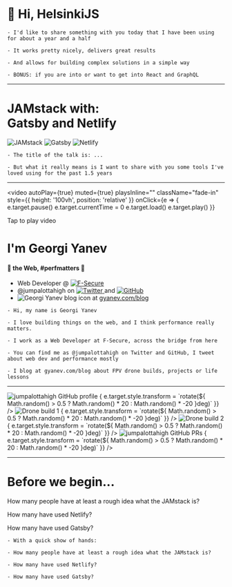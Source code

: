 
<Head>
  <title>JAMstack with Gatsby and Netlify</title>
  <link rel="icon" type="image/x-icon" href="favicon.ico" />
  <meta
    property="og:url"
    content="https://jam-stack-with-gatsby-and-netlify.netlify.com"
  />
  <meta property="og:title" content="JAMstack with Gatsby and Netlify" />
  <meta
    property="og:description"
    content="A talk about JAMstack, Gatsby and Netlify"
  />
  <meta
    property="og:image"
    content="https://blog.georgi-yanev.com/static/getting-started-with-software-development-1-61fe27ec8f41f8d457f91c70f3eee061.png"
  />
  <meta name="twitter:card" content="summary_large_image" />
  <meta name="twitter:site" content="@jumpalottahigh" />
  <meta
    name="twitter:image"
    content="https://blog.georgi-yanev.com/static/getting-started-with-software-development-1-61fe27ec8f41f8d457f91c70f3eee061.png"
  />
  <meta name="twitter:title" content="JAMstack with Gatsby and Netlify" />
  <meta
    name="twitter:description"
    content="A talk about JAMstack, Gatsby and Netlify"
  />
</Head>


# 👋 Hi, HelsinkiJS

```notes
- I'd like to share something with you today that I have been using for about a year and a half

- It works pretty nicely, delivers great results

- And allows for building complex solutions in a simple way

- BONUS: if you are into or want to get into React and GraphQL
```

---


# JAMstack with:<br/> Gatsby and Netlify

<div className="intro-grid">
  <Appear>
    <img
      src={require('file-loader!../assets/jam.png')}
      className="jam"
      alt="JAMstack"
    />
    <img
      src={require('file-loader!../assets/gatsby.svg')}
      className="gatsby"
      alt="Gatsby"
    />
    <img
      src={require('file-loader!../assets/netlify.svg')}
      className="netlify"
      alt="Netlify"
    />
  </Appear>
</div>

```notes
- The title of the talk is: ...

- But what it really means is I want to share with you some tools I've loved using for the past 1.5 years
```

---

<video
  autoPlay={true}
  muted={true}
  playsInline=""
  className="fade-in"
  style={{ height: '100vh', position: 'relative' }}
  onClick={e => {
    e.target.pause()
    e.target.currentTime = 0
    e.target.load()
    e.target.play()
  }}
>
  <source
    src="https://www.georgi-yanev.com/stuck-the-landing.webm"
    type="video/webm"
  />
  Tap to play video
</video>

<div className="box">
  <h1>I'm Georgi Yanev</h1>
  <h4>💜 the Web, #perfmatters 🚀</h4>
  <ul className="intro-self">
    <Appear>
      <li>
        <span className="accent m-x">Web Developer</span> @
        <a href="https://www.f-secure.com/home">
          <img
            className="f-secure"
            src="https://www.f-secure.com/documents/assets/images/logo-f-secure-black.svg"
            alt="F-Secure"
          />
        </a>
      </li>
      <li>
        <span className="accent m-x">@jumpalottahigh</span> on
        <a href="https://twitter.com/jumpalottahigh">
          <img
            src={require('file-loader!../assets/twitter.svg')}
            className="twitter"
            alt="Twitter"
          />
        </a>
        and
        <a href="https://github.com/jumpalottahigh">
          <img
            src={require('file-loader!../assets/github.svg')}
            className="github"
            alt="GitHub"
          />
        </a>
      </li>
      <li>
        <img
          src="https://blog.georgi-yanev.com/static/1936ea7727b408fdfad97f772452f62c/bc04a/logo.png"
          className=""
          alt="Georgi Yanev blog icon"
        />
        <span className="m-x"> at </span>
        <a href="https://gyanev.com/blog">gyanev.com/blog</a>
      </li>
    </Appear>
  </ul>
</div>

```notes
- Hi, my name is Georgi Yanev

- I love building things on the web, and I think performance really matters.

- I work as a Web Developer at F-Secure, across the bridge from here

- You can find me as @jumpalottahigh on Twitter and GitHub, I tweet about web dev and performance mostly

- I blog at gyanev.com/blog about FPV drone builds, projects or life lessons
```

---


<div className="split-images">
  <img
    src={require('file-loader!../assets/github-profile.png')}
    alt="jumpalottahigh GitHub profile"
    onLoad={e => {
      e.target.style.transform = `rotate(${
        Math.random() > 0.5 ? Math.random() * 20 : Math.random() * -20
      }deg)`
    }}
  />
  <img
    src={require('file-loader!../assets/drone-1.jpg')}
    alt="Drone build 1"
    onLoad={e => {
      e.target.style.transform = `rotate(${
        Math.random() > 0.5 ? Math.random() * 20 : Math.random() * -20
      }deg)`
    }}
  />
  <img
    src={require('file-loader!../assets/drone-2.jpg')}
    alt="Drone build 2"
    onLoad={e => {
      e.target.style.transform = `rotate(${
        Math.random() > 0.5 ? Math.random() * 20 : Math.random() * -20
      }deg)`
    }}
  />
  <img
    src={require('file-loader!../assets/github-prs.png')}
    alt="jumpalottahigh GitHub PRs"
    onLoad={e => {
      e.target.style.transform = `rotate(${
        Math.random() > 0.5 ? Math.random() * 20 : Math.random() * -20
      }deg)`
    }}
  />
</div>

---

# Before we begin...

<Appear>
  <p>How many people have at least a rough idea what the JAMstack is?</p>
  <p>How many have used Netlify?</p>
  <p>How many have used Gatsby?</p>
</Appear>

```notes
- With a quick show of hands:

- How many people have at least a rough idea what the JAMstack is?

- How many have used Netlify?

- How many have used Gatsby?
```
